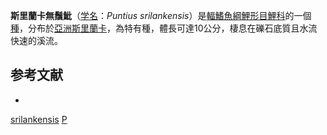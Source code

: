{{Speciesbox
| name = 斯里蘭卡無鬚魮
| status = NE
| status_system = IUCN3.1
| genus = Puntius
| species = srilankensis
| authority = [[Senanayake|Senanayake]], 1985
| synonyms = *''Barbus srilankensis''<br /><small>Senanayake, 1985</small>
}}

'''斯里蘭卡無鬚魮'''（[[学名|学名]]：''Puntius srilankensis''）是[[輻鰭魚綱|輻鰭魚綱]][[鯉形目|鯉形目]][[鯉科|鯉科]]的一個[[種|種]]，分布於[[亞洲|亞洲]][[斯里蘭卡|斯里蘭卡]]，為特有種，體長可達10公分，棲息在礫石底質且水流快速的溪流。

==参考文献==
*{{FishBase_species|genus=Puntius|species=srilankensis|year=2011|month=12}}
{{Taxonbar|from=Q28599176}}

[[Category:無鬚魮屬|srilankensis]]
[[Category:1985年描述的魚類|P]]